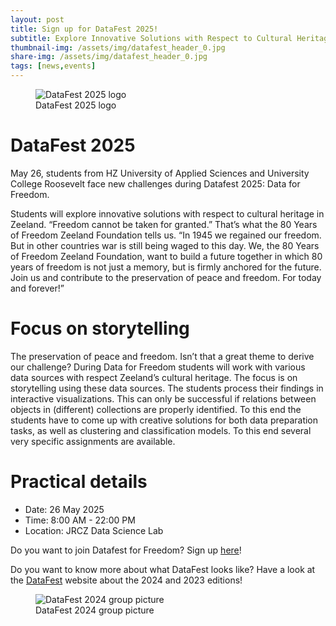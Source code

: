 ```yaml
---
layout: post
title: Sign up for DataFest 2025!
subtitle: Explore Innovative Solutions with Respect to Cultural Heritage in Zeeland
thumbnail-img: /assets/img/datafest_header_0.jpg
share-img: /assets/img/datafest_header_0.jpg
tags: [news,events]
---
```


![DataFest 2025 logo](/assets/img/datafest_header_0.jpg)

# DataFest 2025

May 26, students from HZ University of Applied Sciences and University College Roosevelt face new challenges during Datafest 2025: Data for Freedom.

Students will explore innovative solutions with respect to cultural heritage in Zeeland. “Freedom cannot be taken for granted.” That’s what the 80 Years of Freedom Zeeland Foundation tells us. “In 1945 we regained our freedom. But in other countries war is still being waged to this day. We, the 80 Years of Freedom Zeeland Foundation, want to build a future together in which 80 years of freedom is not just a memory, but is firmly anchored for the future. Join us and contribute to the preservation of peace and freedom. For today and forever!”

# Focus on storytelling

The preservation of peace and freedom. Isn’t that a great theme to derive our challenge? During Data for Freedom students will work with various data sources with respect Zeeland’s cultural heritage. The focus is on storytelling using these data sources. The students process their findings in interactive visualizations. This can only be successful if relations between objects in (different) collections are properly identified. To this end the students have to come up with creative solutions for both data preparation tasks, as well as clustering and classification models. To this end several very specific assignments are available.

# Practical details

-   Date: 26 May 2025
-   Time: 8:00 AM - 22:00 PM
-   Location: JRCZ Data Science Lab

Do you want to join Datafest for Freedom? Sign up [here](https://c.spotler.com/ct/m6/k1/AKJjR-T0GZ4JNE6drZnxM0z8VobFPEMtRZnBfsDPyQg72F1S2oKDsf5frDiNxfKLugfa7OABXjCFe4jP25120w/8zZp7gNyMvQxk6r)!

Do you want to know more about what DataFest looks like? Have a look at the [DataFest](https://jrczdatafest.com/) website about the 2024 and 2023 editions!

![DataFest 2024 group picture](/assets/img/datafest.jpg)
